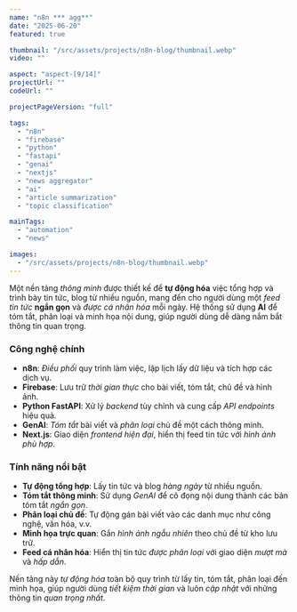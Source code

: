 ```yaml
---
name: "n8n *** agg**"
date: "2025-06-20"
featured: true

thumbnail: "/src/assets/projects/n8n-blog/thumbnail.webp"
video: ""

aspect: "aspect-[9/14]"
projectUrl: ""
codeUrl: ""

projectPageVersion: "full"

tags:
  - "n8n"
  - "firebase"
  - "python"
  - "fastapi"
  - "genai"
  - "nextjs"
  - "news aggregator"
  - "ai"
  - "article summarization"
  - "topic classification"

mainTags:
  - "automation"
  - "news"

images:
  - "/src/assets/projects/n8n-blog/thumbnail.webp"
---
```


Một nền tảng _thông minh_ được thiết kế để **tự động hóa** việc tổng hợp và trình bày tin tức, blog từ nhiều nguồn, mang đến cho người dùng một _feed tin tức_ **ngắn gọn** và _được cá nhân hóa_ mỗi ngày. Hệ thống sử dụng **AI** để tóm tắt, phân loại và minh họa nội dung, giúp người dùng dễ dàng nắm bắt thông tin quan trọng.

### **Công nghệ chính**

- **n8n**: _Điều phối_ quy trình làm việc, lập lịch lấy dữ liệu và tích hợp các dịch vụ.
- **Firebase**: Lưu trữ _thời gian thực_ cho bài viết, tóm tắt, chủ đề và hình ảnh.
- **Python FastAPI**: Xử lý _backend_ tùy chỉnh và cung cấp _API endpoints_ hiệu quả.
- **GenAI**: _Tóm tắt_ bài viết và _phân loại_ chủ đề một cách thông minh.
- **Next.js**: Giao diện _frontend hiện đại_, hiển thị feed tin tức với _hình ảnh phù hợp_.

### **Tính năng nổi bật**

- **Tự động tổng hợp**: Lấy tin tức và blog _hàng ngày_ từ nhiều nguồn.
- **Tóm tắt thông minh**: Sử dụng _GenAI_ để cô đọng nội dung thành các bản tóm tắt _ngắn gọn_.
- **Phân loại chủ đề**: Tự động gán bài viết vào các danh mục như công nghệ, văn hóa, v.v.
- **Minh họa trực quan**: Gắn _hình ảnh ngẫu nhiên_ theo chủ đề từ kho lưu trữ.
- **Feed cá nhân hóa**: Hiển thị tin tức _được phân loại_ với giao diện _mượt mà_ và _hấp dẫn_.

Nền tảng này _tự động hóa_ toàn bộ quy trình từ lấy tin, tóm tắt, phân loại đến minh họa, giúp người dùng _tiết kiệm thời gian_ và luôn _cập nhật_ với những thông tin _quan trọng nhất_.
